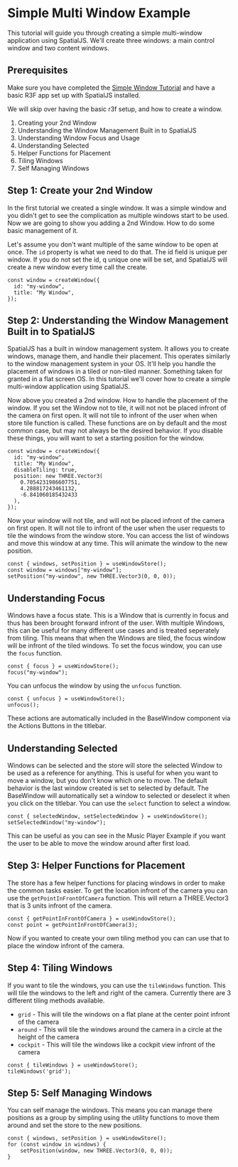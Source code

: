 # Simple Multi Window Example 

This tutorial will guide you through creating a simple multi-window application using SpatialJS. We'll create three windows: a main control window and two content windows.

## Prerequisites

Make sure you have completed the [Simple Window Tutorial](./simple-window.mdx) and have a basic R3F app set up with SpatialJS installed.

We will skip over having the basic r3f setup, and how to create a window.

1. Creating your 2nd Window 
2. Understanding the Window Management Built in to SpatialJS 
3. Understanding Window Focus and Usage 
4. Understanding Selected
5. Helper Functions for Placement 
6. Tiling Windows 
7. Self Managing Windows

## Step 1: Create your 2nd Window 

In the first tutorial we created a single window. It was a simple window and you didn't get to see the complication as multiple windows start to be used. 
Now we are going to show you adding a 2nd Window. How to do some basic management of it. 

Let's assume you don't want multiple of the same window to be open at once. The ```id``` property is what we need to do that. 
The id field is unique per window. If you do not set the id, q unique one will be set, and SpatialJS will create a new window every time call the create.

```tsx
const window = createWindow({
  id: "my-window",
  title: "My Window",
});
```

## Step 2: Understanding the Window Management Built in to SpatialJS 

SpatialJS has a built in window management system. It allows you to create windows, manage them, and handle their placement. 
This operates similarly to the window management system in your OS. It'll help you handle the placement of windows in a tiled or non-tiled manner. 
Something taken for granted in a flat screen OS. In this tutorial we'll cover how to create a simple multi-window application using SpatialJS.

Now above you created a 2nd window. How to handle the placement of the window. 
If you set the Window not to tile, it will not not be placed infront of the camera on first open. It will not tile to infront of the user when when store tile function is called. 
These functions are on by default and the most common case, but may not always be the desired behavior. If you disable these things, you will want to set a starting position for the window.

```tsx
const window = createWindow({
  id: "my-window",
  title: "My Window",
  disableTiling: true,
  position: new THREE.Vector3(
    0.7054231986607751,
    4.288817243461132,
    -6.841060185432433
  ),
});
```

Now your window will not tile, and will not be placed infront of the camera on first open. It will not tile to infront of the user when the user requests to tile the windows from the window store. 
You can access the list of windows and move this window at any time. This will animate the window to the new position.

```tsx
const { windows, setPosition } = useWindowStore();
const window = windows["my-window"];
setPosition("my-window", new THREE.Vector3(0, 0, 0));
```

## Understanding Focus 

Windows have a focus state. This is a Window that is currently in focus and thus has been brought forward infront of the user. 
With multiple Windows, this can be useful for many different use cases and is treated seperately from tiling. This means that when the Windows are tiled, the focus window will be infront of the tiled windows.
To set the focus window, you can use the ```focus``` function.

```tsx
const { focus } = useWindowStore();
focus("my-window");
```

You can unfocus the window by using the ```unfocus``` function.

```tsx
const { unfocus } = useWindowStore();
unfocus();
```

These actions are automatically included in the BaseWindow component via the Actions Buttons in the titlebar.

## Understanding Selected 

Windows can be selected and the store will store the selected Window to be used as a reference for anything. 
This is useful for when you want to move a window, but you don't know which one to move. The default behavior is the last window created is set to selected by default. 
The BaseWindow will automatically set a window to selected or deselect it when you click on the titlebar.
You can use the ```select``` function to select a window.

```tsx
const { selectedWindow, setSelectedWindow } = useWindowStore();
setSelectedWindow("my-window");
```

This can be useful as you can see in the Music Player Example if you want the user to be able to move the window around after first load. 

## Step 3: Helper Functions for Placement 

The store has a few helper functions for placing windows in order to make the common tasks easier. 
To get the location infront of the camera you can use the ```getPointInFrontOfCamera``` function.
This will return a THREE.Vector3 that is 3 units infront of the camera.

```tsx
const { getPointInFrontOfCamera } = useWindowStore();
const point = getPointInFrontOfCamera(3);
```

Now if you wanted to create your own tiling method you can can use that to place the window infront of the camera. 

## Step 4: Tiling Windows 

If you want to tile the windows, you can use the ```tileWindows``` function. This will tile the windows to the left and right of the camera.
Currently there are 3 different tiling methods available. 
- ```grid``` - This will tile the windows on a flat plane at the center point infront of the camera
- ```around``` - This will tile the windows around the camera in a circle at the height of the camera 
- ```cockpit``` - This will tile the windows like a cockpit view infront of the camera

```tsx
const { tileWindows } = useWindowStore();
tileWindows('grid');
```

## Step 5: Self Managing Windows 

You can self manage the windows. This means you can manage there positions as a group by simpling using the utility functions to move them around and set the store to the new positions. 

```tsx
const { windows, setPosition } = useWindowStore();
for (const window in windows) { 
    setPosition(window, new THREE.Vector3(0, 0, 0));
}
```
